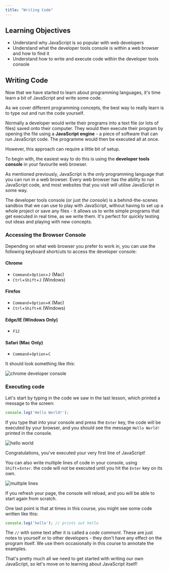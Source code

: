 ```yaml
---
title: "Writing Code"
---
```


## Learning Objectives

- Understand why JavaScript is so popular with web developers
- Understand what the developer tools console is within a web browser and how to find it
- Understand how to write and execute code within the developer tools console

## Writing Code

Now that we have started to learn about programming languages, it's time learn a bit of JavaScript and write some code.

As we cover different programming concepts, the best way to really learn is to type out and run the code yourself.

Normally a developer would write their programs into a text file (or lots of files) saved onto their computer. They would then execute their program by opening the file using a **JavaScript engine** - a piece of software that can run JavaScript code. The programme would then be executed all at once.

However, this approach can require a little bit of setup.

To begin with, the easiest way to do this is using the **developer tools console** in your favourite web browser.

As mentioned previously, JavaScript is the *only* programming language that you can run in a web browser. Every web browser has the ability to run JavaScript code, and most websites that you visit will utilise JavaScript in some way.

The developer tools console (or just *the console*) is a behind-the-scenes sandbox that we can use to play with JavaScript, without having to set up a whole project or save any files - it allows us to write simple programs that get executed in real time, as we write them. It's perfect for quickly testing out ideas and playing with new concepts.

### Accessing the Browser Console

Depending on what web browser you prefer to work in, you can use the following keyboard shortcuts to access the developer console:

#### Chrome

- `Command`+`Option`+`J` (Mac)
- `Ctrl`+`Shift`+`J` (Windows)

#### Firefox

- `Command`+`Option`+`K` (Mac)
- `Ctrl`+`Shift`+`K` (Windows)

#### Edge/IE (Windows Only)

- `F12`

#### Safari (Mac Only)

- `Command`+`Option`+`C`

It should look something like *this*:

![chrome developer console](https://firebasestorage.googleapis.com/v0/b/avocado-on-toast.appspot.com/o/introduction-to-programming%2F3%2F1.png?alt=media&token=c21b416f-c7f0-4608-8015-b61856f9afeb)

### Executing code

Let's start by typing in the code we saw in the last lesson, which printed a message to the screen:

```js
console.log('Hello World!');
```

If you type that into your console and press the `Enter` key, the code will be executed by your browser, and you should see the message `Hello World!` printed in the console.

![hello world](https://firebasestorage.googleapis.com/v0/b/avocado-on-toast.appspot.com/o/introduction-to-programming%2F3%2F2.png?alt=media&token=162b7b68-6eec-4c6e-ac08-251675a1bf76)

Congratulations, you've executed your very first line of JavaScript!

You can also write multiple lines of code in your console, using `Shift`+`Enter`. the code will not be executed until you hit the `Enter` key on its own.

![multiple lines](https://firebasestorage.googleapis.com/v0/b/avocado-on-toast.appspot.com/o/introduction-to-programming%2F3%2F3.png?alt=media&token=14d237a4-19b4-4586-9636-ade8eb82bd7c)

If you refresh your page, the console will reload, and you will be able to start again from scratch.

One last point is that at times in this course, you might see some code written like this:

```js
console.log('hello'); // prints out hello
```

The `//` with some text after it is called a *code comment*. These are just notes to yourself or to other developers - they don't have any effect on the program itself. We use them occasionally in this course to annotate the examples.

That's pretty much all we need to get started with writing our own JavaScript, so let's move on to learning about JavaScript itself!